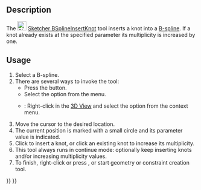 <languages/>

{{Docnav
|[[Sketcher_BSplineDecreaseKnotMultiplicity|Decrease Knot Multiplicity]]
|[[Sketcher_JoinCurves|Join Curves]]
|[[Sketcher_Workbench|Sketcher]]
|IconL=Sketcher_BSplineDecreaseKnotMultiplicity.svg
|IconR=Sketcher_JoinCurves.svg‎
|IconC=Workbench_Sketcher.svg
}}

{{GuiCommand
|Name=Sketcher BSplineInsertKnot
|MenuLocation=Sketch → B-Spline Tools → Insert Knot
|Workbenches=[[Sketcher_Workbench|Sketcher]]
|Version=0.20
|SeeAlso=[[Sketcher_BSplineIncreaseKnotMultiplicity|Sketcher BSplineIncreaseKnotMultiplicity]], [[Sketcher_BSplineDecreaseKnotMultiplicity|Sketcher BSplineDecreaseKnotMultiplicity]]
}}

==Description== 

The [[Image:Sketcher_BSplineInsertKnot.svg|24px]] [[Sketcher_BSplineInsertKnot|Sketcher BSplineInsertKnot]] tool inserts a knot into a [[B-Splines|B-spline]]. If a knot already exists at the specified parameter its multiplicity is increased by one.

==Usage== 

# Select a B-spline.
# There are several ways to invoke the tool:
#* Press the {{Button|[[File:Sketcher_BSplineInsertKnot.svg|16px]] [[Sketcher_BSplineInsertKnot|Insert Knot]]}} button.
#* Select the {{MenuCommand|Sketch → B-Spline Tools → [[Image:Sketcher_BSplineInsertKnot.svg|16px]] Insert Knot}} option from the menu.
#* {{Version|1.0}}: Right-click in the [[3D_View|3D View]] and select the {{MenuCommand|[[Image:Sketcher_BSplineInsertKnot.svg|16px]] Insert Knot}} option from the context menu.
# Move the cursor to the desired location.
# The current position is marked with a small circle and its parameter value is indicated.
# Click to insert a knot, or click an existing knot to increase its multiplicity.
# This tool always runs in continue mode: optionally keep inserting knots and/or increasing multiplicity values.
# To finish, right-click or press {{KEY|Esc}}, or start geometry or constraint creation tool.


{{Docnav
|[[Sketcher_BSplineDecreaseKnotMultiplicity|Decrease Knot Multiplicity]]
|[[Sketcher_JoinCurves|Join Curves]]
|[[Sketcher_Workbench|Sketcher]]
|IconL=Sketcher_BSplineDecreaseKnotMultiplicity.svg
|IconR=Sketcher_JoinCurves.svg‎
|IconC=Workbench_Sketcher.svg
}}

{{Sketcher_Tools_navi{{#translation:}}}}
{{Userdocnavi{{#translation:}}}}